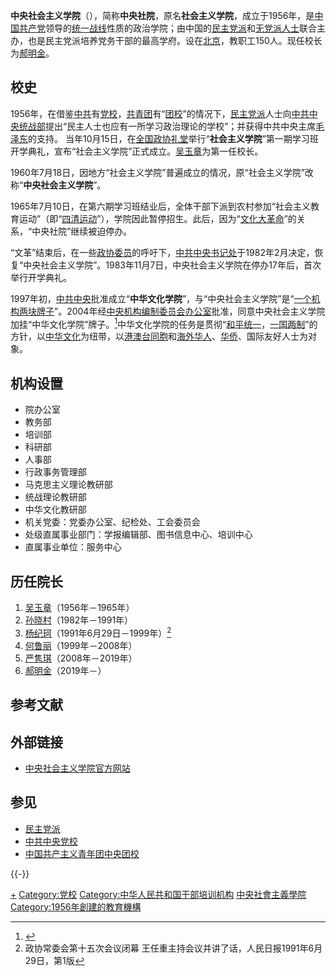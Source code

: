 {{primarysources|time=2009-08-15T11:41:46+00:00}}
{{Pathnav|中国共产党领导的多党合作和政治协商制度|民主党派}}
{{Infobox PRCG
|机构名称 = 中央社会主义学院
|机构名称2 = 中华文化学院
|标志1 = Red star.svg
|标志1说明 = [[s:国务院关于国家行政机关和企业事业单位社会团体印章管理的规定|1999年规定]]：[[印章|印章]][[直径|直径]]?厘米，中央刊[[五角星|五角星]]，由?制发。
|image1 = Central Institute of Socialism (20210121161647).jpg
|上级机构 = 
|机构类型 = “[[中国共产党|中国共产党]]领导的具有[[统一战线|统一战线]]性质的政治学院，[[民主党派|民主党派]]和[[无党派人士|无党派人士]]的联合[[党校|党校]]，开展党的统一战线工作的重要部门”
|行政级别 = 正部级
|职位1 = 院长
|人员1 = [[郝明金|郝明金]]（[[中国民主建国会|民建]]）
|职位2 = 党组书记、第一副院长（正部长级）
|人员2 = [[吉林_(人物)|吉林]]（[[中国共产党|中共]]）
|职位3 = 副院长
|人员3 = [[赵凡_(1962年)|赵凡]]（中共）、[[张伯军|张伯军]]（民革）、[[袁莎|袁莎]]（中共）、[[朱沛丰|朱沛丰]]（中共）
|人数3 = 4
|职位4 = 秘书长
|人员4 = [[徐永全|徐永全]]（中共）
|职位5 = 教务长
|人员5 = [[徐绍刚|徐绍刚]]（中共）
|地址1 = [[北京市|北京市]][[海淀区|海淀区]]万寿寺甲4号<br />{{coord|39.947356|116.309656|display=inline,title}}
|官网 = {{url|https://www.zysy.org.cn/}}
|时期1 = 1956-1960
|机构1 = '''社会主义学院'''
|时期2 = 1960-1965
|机构2 = '''中央社会主义学院'''
|时期3 = 1965-1983
|机构3 = ''停办''
|时期4 = 1983-
|机构4 = '''中央社会主义学院'''
|A = [[File:Flag_of_the_Chinese_Communist_Party.svg|25px]] [[中国共产党中央委员会|中共中央]]
|a = [[中共中央党校|中共中央党校]]、[[井冈山干部学院|井冈山干部学院]]、[[浦东干部学院|浦东干部学院]]、[[延安干部学院|延安干部学院]]
|B = {{Flagicon|PRC}} [[中华人民共和国国务院|国务院]]
|b = [[国家行政学院|国家行政学院]]
|C = {{Flagicon|PRC}} [[中华人民共和国最高人民法院|最高人民法院]]
|c = [[国家法官学院|国家法官学院]]
|D = {{Flagicon|PRC}} [[中华人民共和国最高人民检察院|最高人民检察院]]
|d = [[国家检察官学院|国家检察官学院]]
}}

'''中央社会主义学院'''（{{lang-en|The Central Institute of Socialism}}），简称'''中央社院'''，原名'''社会主义学院'''，成立于1956年，是[[中国共产党|中国共产党]]领导的[[统一战线|统一战线]]性质的政治学院；由中国的[[民主党派|民主党派]]和[[无党派人士|无党派人士]]联合主办，也是民主党派培养党务干部的最高学府。设在[[北京|北京]]，教职工150人。现任校长为[[郝明金|郝明金]]。

== 校史 ==
1956年，在借鉴[[中国共产党|中共]]有[[中共中央党校|党校]]，[[中国共产主义青年团|共青团]]有“[[中国共产主义青年团中央团校|团校]]”的情况下，[[民主党派|民主党派]]人士向[[中共中央统一战线工作部|中共中央统战部]]提出“民主人士也应有一所学习政治理论的学校”；并获得中共中央主席[[毛泽东|毛泽东]]的支持。 当年10月15日，在[[全国政协礼堂|全国政协礼堂]]举行“'''社会主义学院'''”第一期学习班开学典礼，宣布“社会主义学院”正式成立。[[吴玉章|吴玉章]]为第一任校长。

1960年7月18日，因地方“社会主义学院”普遍成立的情况，原“社会主义学院”改称“'''中央社会主义学院'''”。

1965年7月10日，在第六期学习班结业后，全体干部下派到农村参加“社会主义教育运动”（即“[[四清运动|四清运动]]”），学院因此暂停招生。此后，因为“[[文化大革命|文化大革命]]”的关系，“中央社院”继续被迫停办。

“文革”结束后，在一些[[中国人民政治协商会议|政协委员]]的呼吁下，[[中共中央书记处|中共中央书记处]]于1982年2月决定，恢复“中央社会主义学院”。1983年11月7日，中央社会主义学院在停办17年后，首次举行开学典礼。

1997年初，[[中国共产党中央委员会|中共中央]]批准成立“'''中华文化学院'''”，与“中央社会主义学院”是“[[一个机构两块牌子|一个机构两块牌子]]”。2004年经[[中央机构编制委员会办公室|中央机构编制委员会办公室]]批准，同意中央社会主义学院加挂“中华文化学院”牌子。<ref>{{Cite web|title=学院简介|url=https://www.zysy.org.cn/overview/xyjj|accessdate=2021-04-29|work=www.zysy.org.cn|publisher=中央社会主义学院|archive-date=2021-05-01|archive-url=https://web.archive.org/web/20210501015454/https://www.zysy.org.cn/overview/xyjj|dead-url=no}}</ref>中华文化学院的任务是贯彻“[[中国统一|和平统一]]，[[一国两制|一国两制]]”的方针，以[[中华文化|中华文化]]为纽带，以[[港澳台同胞|港澳台同胞]]和[[海外华人|海外华人]]、[[华侨|华侨]]、国际友好人士为对象。

== 机构设置 ==
* 院办公室
* 教务部
* 培训部
* 科研部
* 人事部
* 行政事务管理部
* 马克思主义理论教研部
* 统战理论教研部
* 中华文化教研部
* 机关党委：党委办公室、纪检处、工会委员会
* 处级直属事业部门：学报编辑部、图书信息中心、培训中心
* 直属事业单位：服务中心

== 历任院长 ==
# [[吴玉章|吴玉章]]（1956年－1965年）
# [[孙晓村|孙晓村]]（1982年－1991年） 
# [[杨纪珂|杨纪珂]]（1991年6月29日－1999年）<ref>政协常委会第十五次会议闭幕 王任重主持会议并讲了话，人民日报1991年6月29日，第1版</ref>
# [[何鲁丽|何鲁丽]]（1999年－2008年）
# [[严隽琪|严隽琪]]（2008年－2019年）
# [[郝明金|郝明金]]（2019年－）

== 参考文献 ==
{{Reflist}}

== 外部链接 ==
* [http://www.zysy.org.cn 中央社会主义学院官方网站] {{Wayback|url=http://www.zysy.org.cn/ |date=20210206174745 }}

== 参见 ==
{{Portal box|中国共产党|中华人民共和国|政治|教育}}
* [[民主党派|民主党派]]
* [[中共中央党校|中共中央党校]]
* [[中国共产主义青年团中央团校|中国共产主义青年团中央团校]]

{{-}}
{{中国共产党中央委员会}}
{{参照公务员法管理}}

[[Category:中国民主党派|+]]
[[Category:党校|Category:党校]]
[[Category:中华人民共和国干部培训机构|Category:中华人民共和国干部培训机构]]
[[Category:中央社會主義學院|]]
[[Category:1956年創建的教育機構|Category:1956年創建的教育機構]]